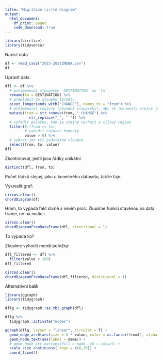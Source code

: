 ```yaml
---
title: "Migration circle diagram"
output:
  html_document:
    df_print: paged
    code_download: true
---
```


```r
library(circlize)
library(tidyverse)
```

Načíst data

```r
df <- read_csv2("2015-2017ZMENA.csv")
df
```

Upravit data

```r
dfl <- df %>%
  # přejmenovat sloupeček `DESTINATION` na `to` 
  rename(to = DESTINATION) %>%
  # překlopit do dlouého formátu
  pivot_longer(ends_with("CHANGE"), names_to = "from") %>%
  # přejmenovat regiony (původní sloupečky), aby se jmenovaly stejně jako regiony v prvním sloupečku (bez "_CHANGE" a "_" místo mezery v názvu)
  mutate(from = str_remove(from, "_CHANGE") %>%
           str_replace("_", " ")) %>%
  # vyřadit položky, kde je stejný výchozí a cílový region
  filter(#!(from == to),
         # vyhodit záporné hodnoty
         value > 0) %>% 
  # vybrat jen tři podstatné sloupce
  select(from, to, value)
dfl
```

Zkontrolovat, jestli jsou řádky unikátní 

```r
distinct(dfl, from, to)
```

Počet řádků stejný, jako u konečného datasetu, takže fajn.

Vykreslit graf:

```r
circos.clear()
chordDiagram(df)
```

Hmm, to vypadá fakt divně a nevím proč. Zkusíme funkci stavěnou na data frame, ne na matici:

```r
circos.clear()
chordDiagramFromDataFrame(dfl, directional = 1)
```

To vypadá líp?

Zkusíme vyhodit menší položky:

```r
dfl_filtered <- dfl %>% 
  filter(value > 100)
dfl_filtered
```

```r
circos.clear()
chordDiagramFromDataFrame(dfl_filtered, directional = 1)
```

Alternativní balík

```r
library(ggraph)
library(tidygraph)
```

```r
dflg <- tidygraph::as_tbl_graph(dfl)
```

```r
dflg %>% 
  tidygraph::activate("nodes")
```



```r

ggraph(dflg, layout = "linear", circular = T) +
  geom_edge_arc0(aes(size = 3 * value, color = as.factor(from)), alpha = .3) +
  geom_node_text(aes(label = name)) + 
  # geom_node_arc_bar(aes(fill = name, r0 = value)) + 
  scale_size_continuous(range = c(0,20)) +
  coord_fixed()
```



